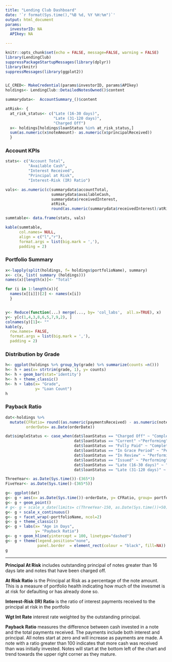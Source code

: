 ```yaml
---
title: "Lending Club Dashboard"
date: '`r format(Sys.time(),"%B %d, %Y %H:%m")`'
output: html_document
params:
  investorID: NA 
  APIkey: NA

---
```



```r
knitr::opts_chunk$set(echo = FALSE, message=FALSE, warning = FALSE)
library(LendingClub)
suppressPackageStartupMessages(library(dplyr))
library(knitr)
suppressMessages(library(ggplot2))


LC_CRED<- MakeCredential(params$investorID, params$APIkey)
holdings<- LendingClub::DetailedNotesOwned()$content

summarydata<-  AccountSummary_()$content

atRisk<- {
  at_risk_status<- c("Late (16-30 days)",
                     "Late (31-120 days)",
                     "Charged Off")
  x<- holdings[holdings$loanStatus %in% at_risk_status,]    
  sum(as.numeric(x$noteAmount)- as.numeric(x$principalReceived))
  }
```

### Account KPIs  

```r

stats<- c("Account Total",
          "Available Cash",
          "Interest Received",
          "Principal at Risk",
          "Interest-Risk (IR) Ratio")

vals<- as.numeric(c(summarydata$accountTotal,
                    summarydata$availableCash,
                    summarydata$receivedInterest,
                    atRisk,
                    round(as.numeric(summarydata$receivedInterest)/atRisk,2)))

summtable<- data.frame(stats, vals)

kable(summtable, 
      col.names= NULL,
      align = c("l","r"), 
      format.args = list(big.mark = ','),
      padding = 2) 
```

### Portfolio Summary  

```r


x<-lapply(split(holdings, f= holdings$portfolioName), summary)
x<- c(x, list( summary (holdings)))
names(x)[length(x)]<- "Total"

for (i in 1:length(x)){
  names(x[[i]])[2] <- names(x[i])
  }


y<- Reduce(function(...) merge(..., by= 'col_labs',  all.x=TRUE), x)
y<- y[c(1,4,3,8,6,5,7,9,2), ]
colnames(y)[1]<- ""
kable(y,
  row.names= FALSE,
  format.args = list(big.mark = ','),
  padding = 2) 
```

### Distribution by Grade 

```r
h<- ggplot(holdings %>% group_by(grade) %>% summarize(counts =n()))
h<- h + aes(x= strtrim(grade, 1), y= counts)
h<- h + geom_bar(stat='identity')
h<- h + theme_classic()
h<- h + labs(x= "Grade",
             y= "Loan Count")
h

```

### Payback Ratio 

```r
dat<-holdings %>%
  mutate(CFRatio= round((as.numeric(paymentsReceived) - as.numeric(noteAmount)) /as.numeric(noteAmount)*100,2)+100 +1,
         orderDate= as.Date(orderDate))

dat$simpleStatus <- case_when(dat$loanStatus == "Charged Off" ~ "Complete",
                              dat$loanStatus == "Current" ~"Performing",
                              dat$loanStatus == "Fully Paid" ~ "Complete",
                              dat$loanStatus == "In Grace Period" ~ "Performing",
                              dat$loanStatus == "In Review" ~ "Performing",
                              dat$loanStatus == "Issued" ~ "Performing",
                              dat$loanStatus == "Late (16-30 days)" ~ "Late",
                              dat$loanStatus == "Late (31-120 days)" ~ "Late")

ThreeYear<- as.Date(Sys.time())-(365*3)
FiveYear<- as.Date(Sys.time()-(365*5))

g<- ggplot(dat)
g<- g + aes(x= as.Date(Sys.time())-orderDate, y= CFRatio, group= portfolioName, color= simpleStatus)
g<- g + geom_point()
# g<- g + scale_x_date(limits= c(ThreeYear-150, as.Date(Sys.time())+50))
g<- g + scale_x_continuous()
g<- g + facet_wrap(~portfolioName, ncol=2)
g<- g + theme_classic()
g<- g + labs(x= "Age in Days",
             y= "Payback Ratio")
g<- g + geom_hline(yintercept = 100, linetype="dashed")
g<- g + theme(legend.position="none",
              panel.border  = element_rect(colour = "black", fill=NA))
g
```

<hr>
**Principal At Risk** includes outstanding principal of notes greater than 16 days late and notes that have been charged off. 

**At Risk Ratio** is the Principal at Risk as a percentage of the note amount. This is a measure of portfolio health indicating how much of the invesmet is at risk for defaulting or has already done so. 

**Interest-Risk (IR) Ratio** is the ratio of interest payments received to the principal at risk in the portfolio

**Wgt Int Rate** interest rate weighted by the outstanding principal. 

**Payback Ratio** measures the difference between cash invested in a note and the total payments received. The payments include both interest and principal. All notes start at zero and will increase as payments are made.  A note with a ratio greater than 100 indicates that more cash was received than was initially invested. Notes will start at the bottom left of the chart and trend towards the upper right corner as they mature.   